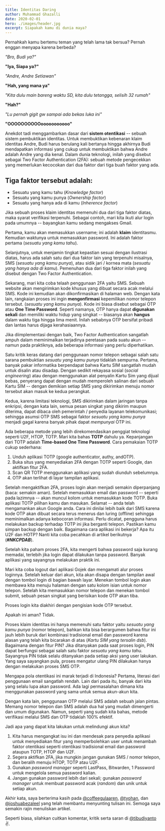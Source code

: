 ```yaml
---
title: Identitas Daring
author: Muhammad Ghazalli
date: 2020-02-01
hero: ./images/header.jpg
excerpt: Siapakah kamu di dunia maya?
---
```


Pernahkah kamu bertemu teman yang telah lama tak bersua? Pernah enggan menyapa karena berbeda?

_"Bro, Budi ya?"_

**"Iya, Siapa ya?"**

_"Andre, Andre Setiawan"_

**"Hah, yang mana ya"**

_"Kita dulu main bareng waktu SD, kita dulu tetangga, selisih 32 rumah"_

**"Hah?"**

_"Lu pernah gigit gw sampai ada bekas luka ini"_

**"OOOOOOOOOOooooooooooo"**

Anekdot tadi menggambarkan dasar dari **sistem otentikasi** -- sebuah sistem pembuktikan identitas. Untuk membuktikan kebenaran klaim identitas Andre, Budi harus berulang kali bertanya hingga akhirnya Budi mendapatkan informasi yang cukup untuk membuktikan bahwa Andre adalah Andre yang dia kenal. Dalam dunia teknologi, inilah yang disebut sebagai Two Factor Authentication (2FA): sebuah metode pengecekkan yang memerlukan kecocokan dari dua faktor dari tiga buah faktor yang ada.

## Tiga faktor tersebut adalah:

- Sesuatu yang kamu tahu (_Knowledge factor_)
- Sesuatu yang kamu punya (_Ownership factor_)
- Sesuatu yang hanya ada di kamu (_Inherence factor_)

Jika sebuah proses klaim identitas memenuhi dua dari tiga faktor diatas, maka syarat verifikasi terpenuhi. Sebagai contoh, mari kita ikuti alur login pada umumnya -- bayangkan kamu sedang mengakses Gmail.

Pertama, kamu akan memasukkan username; ini adalah **klaim** identitasmu. Kemudian waktunya untuk memasukkan password. Ini adalah faktor pertama (_sesuatu yang kamu tahu_).

Selanjutnya, untuk menjamin tingkat kepastian sesuai dengan ilustrasi diatas, harus ada salah satu dari dua faktor lain yang terpenuhi misalnya, SMS (_sesuatu yang kamu punya_), atau sidik jari / kornea mata (_sesuatu yang hanya ada di kamu_). Pemenuhan dua dari tiga faktor inilah yang disebut dengan Two Factor Authentication.

Sekarang, mari kita coba telaah penggunaan 2FA yaitu SMS. Sebuah website akan mengirimkan kode khusus yang dibuat secara acak melalui SMS. Kode ini kemudian akan dikonfirmasikan di halaman web. Dengan kata lain, rangkaian proses ini ingin **mengonfirmasi** kepemilikan nomor telepon tersebut. (_sesuatu yang kamu punya_). Kode ini biasa disebut sebagai OTP atau **One Time Password**. Seperti namanya, OTP hanya dapat **digunakan sekali** dan memiliki waktu hidup yang singkat -- biasanya akan **hangus** dalam waktu tiga hingga lima menit. Inilah sebabnya OTP bersifat pribadi dan lantas harus dijaga kerahasiaannya.

Jika diimplementasi dengan baik, Two Factor Authentication sangatlah ampuh dalam meminimalkan terjadinya peretasan pada suatu akun -- namun pada praktiknya, ada beberapa informasi yang perlu diperhatikan.

Satu kritik keras datang dari penggunaan nomor telepon sebagai salah satu sarana pembuktian _sesuatu yang kamu punya_ tidaklah sempurna. Pertama, banyak pakar informatika berpendapat bahwa Kartu SIM sangatlah mudah untuk disalin atau disadap. Dengan sedikit rekayasa sosial (_social engineering_) atau dengan menggunakan alat penyalin Kartu Sim yang dijual bebas, penyerang dapat dengan mudah memperoleh salinan dari sebuah Kartu SIM -- dengan demikian setiap SMS yang dikirimkan menuju nomor tersebut akan masuk ke kedua perangkat.

Kedua, karena limitasi teknologi, SMS dikirimkan dalam jaringan tanpa enkripsi, dengan kata lain, semua pesan singkat yang dikirim maupun diterima, dapat dibaca oleh pemerintah / penyedia layanan telekomunikasi; sehingga asumsi OTP SMS sebagai faktor _sesuatu yang kamu punya_ menjadi gagal karena banyak pihak dapat _mempunyai_ OTP ini.

Ada beberapa metode yang lebih direkomendasikan penggiat teknologi seperti U2F, HTOP, TOTP. Mari kita bahas **TOTP** dahulu ya. Kepanjangan dari TOTP adalah **Time-based One Time Password**. Cara pemakaian TOTP cukup sederhana:

1. Unduh aplikasi TOTP (google authenticator, authy, andOTP).
1. Buka situs yang menyediakan 2FA dengan TOTP seperti Google, dan aktifkan
   fitur 2FA.
1. Scan QR TOTP menggunakan aplikasi yang sudah diunduh sebelumnya.
1. OTP akan terlihat di layar tampilan aplikasi.

Setelah mengaktifkan 2FA, proses login akan menjadi semakin diperpanjang (baca: semakin aman). Setelah memasukkan email dan password -- seperti pada lazimnya -- akan muncul kolom untuk memasukkan kode TOTP. Buka aplikasi TOTP pilihan kamu dan masukan. Selamat -- anda telah mengamankan akun Google anda. Cara ini dinilai lebih baik dari SMS karena kode OTP akan dibuat secara terus menerus dan luring (offline) sehingga meminimalkan adanya kebocoran informasi. Perlu dicatat, pengguna harus melakukan backup terhadap TOTP ini jika berganti telepon. Pastikan kamu simpan backup dengan baik. Bagaimana cara aplikasi ini bekerja? Apa itu U2F dan HOTP? Nanti kita coba pecahkan di artikel berikutnya (_**#NKCPDAB**_).

Setelah kita paham proses 2FA, kita mengerti bahwa password saja kurang memadai, terlebih jika login dapat dilakukan tanpa password. Banyak aplikasi yang sayangnya melakukan praktik ini.

Mari kita coba logout dari aplikasi Gojek dan mengamati alur proses loginnya. Setelah keluar dari akun, kita akan disapa dengan tampilan awal dengan tombol login di bagian bawah layar. Menekan tombol login akan membawa kita menuju halaman dengan satu kolom isian untuk nomor telepon. Setelah kita memasukkan nomor telepon dan menekan tombol submit, sebuah pesan singkat yang berisikan kode OTP akan tiba.

Proses login kita diakhiri dengan pengisian kode OTP tersebut.

Apakah ini aman? Tidak.

Proses klaim identitas ini hanya memenuhi satu faktor yaitu _sesuatu yang kamu punya_ (nomor
telepon), bahkan kita bisa berargumen bahwa fitur ini jauh lebih buruk dari kombinasi tradisional email dan password karena alasan yang telah kita bicarakan di atas (_Kartu SIM yang tersalin dsb_). Bagaimana dengan fitur PIN? Jika ditanyakan pada saat proses login, PIN dapat berfungsi sebagai salah satu faktor _sesuatu yang kamu tahu_. Sayangnya PIN tidak selalu ditanyakan pada setiap aksi yang user lakukan. Yang saya sayangkan pula, proses mengatur ulang PIN dilakukan hanya dengan melakukan proses SMS OTP.

Mengapa pola otentikasi ini marak terjadi di Indonesia? Pertama, literasi dari penggunaan email sangatlah rendah. Lain dari pada itu, banyak dari kita yang selalu lupa akan password. Ada lagi permasalahan dimana kita menggunakan password yang sama untuk semua akun-akun kita.

Dengan kata lain, penggunaan OTP melalui SMS adalah sebuah jalan pintas. Memang nomor telepon dan SMS adalah dua hal yang mudah dimengerti dan umum digunakan. Namun, seperti yang sudah kita bahas, metode verifikasi melalui SMS dan OTP tidaklah 100% efektif.

Jadi apa yang dapat kita lakukan untuk melindungi akun kita?

1. Kita harus mengangkat isu ini dan mendesak para penyedia aplikasi untuk menyediakan fitur yang memperbolehkan user untuk menambah faktor otentikasi seperti otentikasi tradisional email dan password ataupun TOTP, HTOP dan U2F.
2. Segera aktifkan 2FA, jika mungkin jangan gunakan SMS / nomor telepon, dan beralih menuju HTOP, TOTP atau U2F.
3. Gunakan _password manager_ seperti LastPass, Bitwarden, 1 Password untuk mengelola semua password kalian.
4. Jangan gunakan password lebih dari sekali; gunakan _password manager_ untuk membuat password acak (_random_) dan unik untuk setiap akun.

Akhir kata, saya berterima kasih pada [@coffeegulaaren](https://twitter.com/coffeegulaaren), [@tyohan](https://twitter.com/tyohan), dan [@joshuabezaleel](https://twitter.com/joshuabezaleel) yang telah membantu menyunting tulisan ini. Semoga saya semakin rajin menuliskan artikel.

Seperti biasa, silahkan cuitkan komentar, kritik serta saran di [@tibudiyanto](https://twitter.com/tibudiyanto) ✌️.
